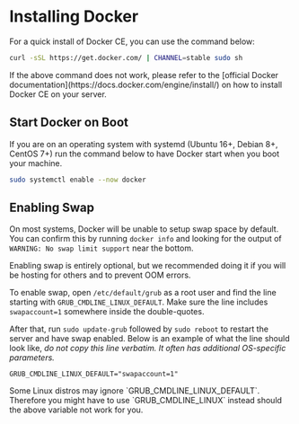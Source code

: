 
# Installing Docker

For a quick install of Docker CE, you can use the command below:

```sh
curl -sSL https://get.docker.com/ | CHANNEL=stable sudo sh
```

<Admonition type="info" title="Installing Docker CE">
    If the above command does not work, please refer to the [official Docker documentation](https://docs.docker.com/engine/install/) on how to install Docker CE on your server.
</Admonition>

## Start Docker on Boot

If you are on an operating system with systemd (Ubuntu 16+, Debian 8+, CentOS 7+) run the command below to have Docker start when you boot your machine.

```sh
sudo systemctl enable --now docker
```

## Enabling Swap

On most systems, Docker will be unable to setup swap space by default. You can confirm this by running `docker info` and looking for the output of `WARNING: No swap limit support` near the bottom.

Enabling swap is entirely optional, but we recommended doing it if you will be hosting for others and to prevent OOM errors.

To enable swap, open `/etc/default/grub` as a root user and find the line starting with `GRUB_CMDLINE_LINUX_DEFAULT`. Make
sure the line includes `swapaccount=1` somewhere inside the double-quotes.

After that, run `sudo update-grub` followed by `sudo reboot` to restart the server and have swap enabled.
Below is an example of what the line should look like, _do not copy this line verbatim. It often has additional OS-specific parameters._

```text
GRUB_CMDLINE_LINUX_DEFAULT="swapaccount=1"
```

<Admonition type="info" title="GRUB Configurations">
    Some Linux distros may ignore `GRUB_CMDLINE_LINUX_DEFAULT`.  
    Therefore you might have to use `GRUB_CMDLINE_LINUX` instead should the above variable not work for you.
</Admonition>